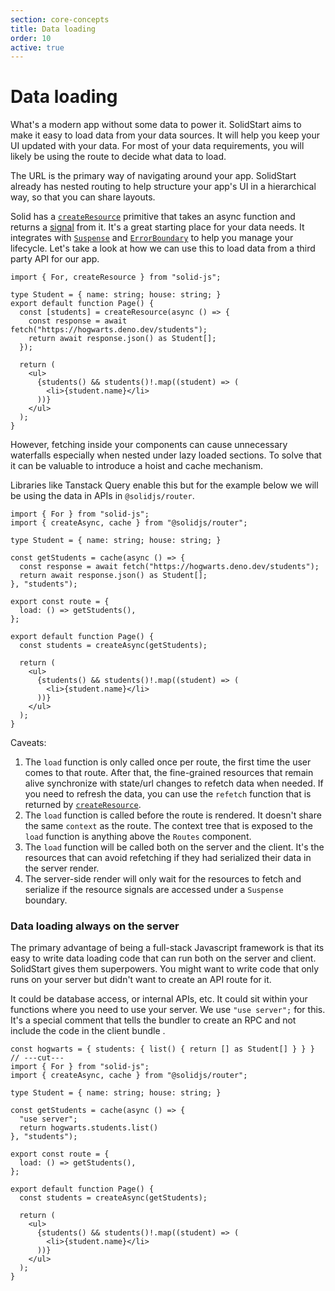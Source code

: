 ```yaml
---
section: core-concepts
title: Data loading
order: 10
active: true
---
```


# Data loading

What's a modern app without some data to power it. SolidStart aims to make it easy to load data from your data sources. It will help you keep your UI updated with your data. For most of your data requirements, you will likely be using the route to decide what data to load.

The URL is the primary way of navigating around your app. SolidStart already has nested routing to help structure your app's UI in a hierarchical way, so that you can share layouts.

Solid has a [`createResource`][createResource] primitive that takes an async function and returns a [signal][signal] from it. It's a great starting place for your data needs. It integrates with [`Suspense`][Suspense] and [`ErrorBoundary`][ErrorBoundary] to help you manage your lifecycle. Let's take a look at how we can use this to load data from a third party API for our app.

```tsx twoslash
import { For, createResource } from "solid-js";

type Student = { name: string; house: string; }
export default function Page() {
  const [students] = createResource(async () => {
    const response = await fetch("https://hogwarts.deno.dev/students");
    return await response.json() as Student[];
  });

  return (
    <ul>
      {students() && students()!.map((student) => (
        <li>{student.name}</li>
      ))}
    </ul>
  );
}
```

However, fetching inside your components can cause unnecessary waterfalls especially when nested under lazy loaded sections. To solve that it can be valuable to introduce a hoist and cache mechanism.

Libraries like Tanstack Query enable this but for the example below we will be using the data in APIs in `@solidjs/router`.


```tsx twoslash filename="/routes/students.tsx"
import { For } from "solid-js";
import { createAsync, cache } from "@solidjs/router";

type Student = { name: string; house: string; }

const getStudents = cache(async () => {
  const response = await fetch("https://hogwarts.deno.dev/students");
  return await response.json() as Student[];
}, "students");

export const route = {
  load: () => getStudents(),
};

export default function Page() {
  const students = createAsync(getStudents);

  return (
    <ul>
      {students() && students()!.map((student) => (
        <li>{student.name}</li>
      ))}
    </ul>
  );
}
```

Caveats:

1. The `load` function is only called once per route, the first time the user comes to that route. After that, the fine-grained resources that remain alive synchronize with state/url changes to refetch data when needed. If you need to refresh the data, you can use the `refetch` function that is returned by [`createResource`][createresource].
2. The `load` function is called before the route is rendered. It doesn't share the same `context` as the route. The context tree that is exposed to the `load` function is anything above the `Routes` component.
3. The `load` function will be called both on the server and the client. It's the resources that can avoid refetching if they had serialized their data in the server render.
4. The server-side render will only wait for the resources to fetch and serialize if the resource signals are accessed under a `Suspense` boundary.

### Data loading always on the server

The primary advantage of being a full-stack Javascript framework is that its easy to write data loading code that can run both on the server and client. SolidStart gives them superpowers. You might want to write code that only runs on your server but didn't want to create an API route for it.

It could be database access, or internal APIs, etc. It could sit within your functions where you need to use your server. We use `"use server";` for this. It's a special comment that tells the bundler to create an RPC and not include the code in the client bundle .

```tsx twoslash filename="/routes/students.tsx"
const hogwarts = { students: { list() { return [] as Student[] } } }
// ---cut---
import { For } from "solid-js";
import { createAsync, cache } from "@solidjs/router";

type Student = { name: string; house: string; }

const getStudents = cache(async () => {
  "use server";
  return hogwarts.students.list()
}, "students");

export const route = {
  load: () => getStudents(),
};

export default function Page() {
  const students = createAsync(getStudents);

  return (
    <ul>
      {students() && students()!.map((student) => (
        <li>{student.name}</li>
      ))}
    </ul>
  );
}
```

[createResource]: https://www.solidjs.com/docs/latest/api#createresource
[signal]: https://www.solidjs.com/docs/latest/api#createsignal
[Suspense]: https://www.solidjs.com/docs/latest/api#suspense
[ErrorBoundary]: https://www.solidjs.com/docs/latest/api#errorboundary
[Actions]: /core-concepts/actions
